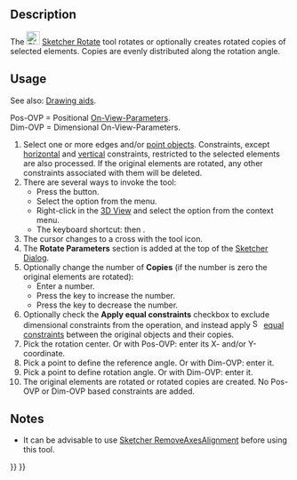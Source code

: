 <languages/>
<translate>

<!--T:1-->
{{Docnav
|[[Sketcher_Translate|Move/Array Transform]]
|[[Sketcher_Scale|Scale]]
|[[Sketcher_Workbench|Sketcher]]
|IconL=Sketcher_Translate.svg
|IconR=Sketcher_Scale.svg
|IconC=Workbench_Sketcher.svg
}}

<!--T:2-->
{{GuiCommand
|Name=Sketcher Rotate
|MenuLocation=Sketch → Sketcher Tools → Rotate/Polar Transform
|Workbenches=[[Sketcher_Workbench|Sketcher]]
|Shortcut={{KEY|Z}} {{KEY|P}}
|Version=1.0
|SeeAlso=
}}

==Description== <!--T:3-->

<!--T:4-->
The [[Image:Sketcher_Rotate.svg|24px]] [[Sketcher_Rotate|Sketcher Rotate]] tool rotates or optionally creates rotated copies of selected elements. Copies are evenly distributed along the rotation angle.

==Usage== <!--T:5-->

<!--T:8-->
See also: [[Sketcher_Workbench#Drawing_aids|Drawing aids]].

<!--T:9-->
Pos-OVP = Positional [[Sketcher_Preferences#General|On-View-Parameters]].<br>
Dim-OVP = Dimensional On-View-Parameters.

<!--T:6-->
# Select one or more edges and/or [[Sketcher_CreatePoint|point objects]]. Constraints, except [[Sketcher_ConstrainHorizontal|horizontal]] and [[Sketcher_ConstrainVertical|vertical]] constraints, restricted to the selected elements are also processed. If the original elements are rotated, any other constraints associated with them will be deleted.
# There are several ways to invoke the tool:
#* Press the {{Button|[[Image:Sketcher_Rotate.svg|16px]] [[Sketcher_Rotate|Rotate/Polar Transform]]}} button.
#* Select the {{MenuCommand|Sketcher → Sketcher Tools → [[Image:Sketcher_Rotate.svg|16px]] Rotate/Polar Transform}} option from the menu.
#* Right-click in the [[3D_View|3D View]] and select the {{MenuCommand|[[Image:Sketcher_Rotate.svg|16px]] Rotate/Polar Transform}} option from the context menu.
#* The keyboard shortcut: {{KEY|Z}} then {{KEY|P}}.
# The cursor changes to a cross with the tool icon.
# The '''Rotate Parameters''' section is added at the top of the [[Sketcher_Dialog|Sketcher Dialog]].
# Optionally change the number of '''Copies''' (if the number is zero the original elements are rotated):
#* Enter a number.
#* Press the {{KEY|U}} key to increase the number.
#* Press the {{KEY|J}} key to decrease the number.
# Optionally check the '''Apply equal constraints''' checkbox to exclude dimensional constraints from the operation, and instead apply [[Image:Sketcher_ConstrainEqual.svg|16px]] [[Sketcher_ConstrainEqual|equal constraints]] between the original objects and their copies.
# Pick the rotation center. Or with Pos-OVP: enter its X- and/or Y-coordinate.
# Pick a point to define the reference angle. Or with Dim-OVP: enter it.
# Pick a point to define rotation angle. Or with Dim-OVP: enter it.
# The original elements are rotated or rotated copies are created. No Pos-OVP or Dim-OVP based constraints are added.

==Notes== <!--T:10-->

<!--T:11-->
* It can be advisable to use [[Sketcher_RemoveAxesAlignment|Sketcher RemoveAxesAlignment]] before using this tool.


<!--T:7-->
{{Docnav
|[[Sketcher_Translate|Move/Array Transform]]
|[[Sketcher_Scale|Scale]]
|[[Sketcher_Workbench|Sketcher]]
|IconL=Sketcher_Translate.svg
|IconR=Sketcher_Scale.svg
|IconC=Workbench_Sketcher.svg
}}

</translate>
{{Sketcher_Tools_navi{{#translation:}}}}
{{Userdocnavi{{#translation:}}}}